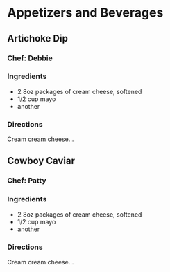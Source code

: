 # Appetizers and Beverages {#appetizers}

## Artichoke Dip

### Chef: Debbie

### Ingredients
- 2  8oz packages of cream cheese, softened
- 1/2 cup mayo
- another

### Directions
Cream cream cheese...

## Cowboy Caviar

### Chef: Patty

### Ingredients
- 2  8oz packages of cream cheese, softened
- 1/2 cup mayo
- another

### Directions
Cream cream cheese...
